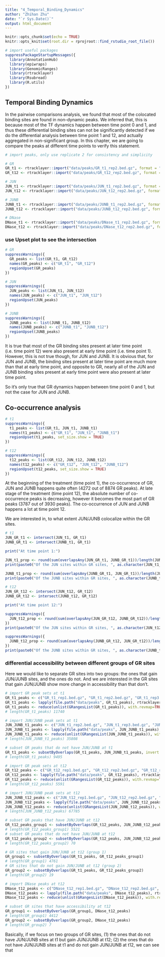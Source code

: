 ```yaml
---
title: "4_Temporal_Binding_Dynamics"
author: "Zhihan Zhu"
date: "`r Sys.Date()`"
output: html_document
---
```


```r
knitr::opts_chunk$set(echo = TRUE)
knitr::opts_knit$set(root.dir = rprojroot::find_rstudio_root_file())
```

```r
# import useful packages
suppressPackageStartupMessages({
  library(AnnotationHub)
  library(epiwraps)
  library(GenomicRanges)
  library(rtracklayer)
  library(Rsubread)
  library(R.utils)
})
```

## Temporal Binding Dynamics

In the pairwise comparisons analysis, we found that most of the colocated binding sites are found in non-dynamic peaks. We inferred that, this is because most of the TF dynamics happen between time point 0 and 1, and thus these differential binding sites can not be significantly detected if we do the differential analysis between time point 1 and 12, and actually aggregated in non-significant group. In this chapter, we are going to compare the peaks at different time points to verify this statement.

```r
# import peaks, only use replicate 2 for consistency and simplicity

# GR
GR_t1 <- rtracklayer::import("data/peaks/GR_t1_rep2.bed.gz", format = "narrowPeak")
GR_t12 <- rtracklayer::import("data/peaks/GR_t12_rep2.bed.gz", format = "narrowPeak")

# JUN
JUN_t1 <- rtracklayer::import("data/peaks/JUN_t1_rep2.bed.gz", format = "narrowPeak")
JUN_t12 <- rtracklayer::import("data/peaks/JUN_t12_rep2.bed.gz", format = "narrowPeak")

# JUNB
JUNB_t1 <- rtracklayer::import("data/peaks/JUNB_t1_rep2.bed.gz", format = "narrowPeak")
JUNB_t12 <- rtracklayer::import("data/peaks/JUNB_t12_rep2.bed.gz", format = "narrowPeak")

# DNase
DNase_t1 <- rtracklayer::import("data/peaks/DNase_t1_rep2.bed.gz", format = "narrowPeak")
DNase_t12 <- rtracklayer::import("data/peaks/DNase_t12_rep2.bed.gz", format = "narrowPeak")
```

### use Upset plot to see the intersection

```r
# GR
suppressWarnings({
  GR_peaks <- list(GR_t1, GR_t12)
  names(GR_peaks) <- c("GR_t1", "GR_t12")
  regionUpset(GR_peaks)
})
```

```r
# JUN
suppressWarnings({
  JUN_peaks <- list(JUN_t1, JUN_t12)
  names(JUN_peaks) <- c("JUN_t1", "JUN_t12")
  regionUpset(JUN_peaks)
})
```

```r
# JUNB
suppressWarnings({
  JUNB_peaks <- list(JUNB_t1, JUNB_t12)
  names(JUNB_peaks) <- c("JUNB_t1", "JUNB_t12")
  regionUpset(JUNB_peaks)
})
```

It is true that most of the GR binding sites present at later time point (i.e. time point 12) were also present at early time point (i.e. time point 1). However, this is not true though, for JUN and JUNB. It is obvious that, for JUN and JUNB, the binding sites present at later time point are much more than that at early time point, and opposite to GR, nearly all of the JUN and JUNB binding sites present at early time point were also present at later time point.

So it's only true that GR dynamics happen between time point 0 and 1, but not the case for JUN and JUNB.

## Co-occurrence analysis

```r
# t1
suppressWarnings({
  t1_peaks <- list(GR_t1, JUN_t1, JUNB_t1)
  names(t1_peaks) <- c("GR_t1", "JUN_t1", "JUNB_t1")
  regionUpset(t1_peaks, set_size.show = TRUE)
})
```

```r
# t12
suppressWarnings({
  t12_peaks <- list(GR_t12, JUN_t12, JUNB_t12)
  names(t12_peaks) <- c("GR_t12", "JUN_t12", "JUNB_t12")
  regionUpset(t12_peaks, set_size.show = TRUE)
})
```

At the beginning of the treatment (time point 1), the co-occurrence of GR, JUN and JUNB happens quite often (4272 out of 8874 GR peaks). At late stage of the treatment (time point 12), the absolute number of co-occurrence peaks is decreasing, however it becomes the most part of GR peaks (3787 out of 3930 peaks). The co-occurrence of JUN and JUNB happens a lot at time point 12.

We are interested in, to what extent JUN/JUNB colocalize within the GR sites.

```r
# t1
JUN_GR_t1 <- intersect(JUN_t1, GR_t1)
JUNB_GR_t1 <- intersect(JUNB_t1, GR_t1)

print("At time point 1:")

JUN_t1_prop <- round(sum(overlapsAny(JUN_GR_t1, JUNB_GR_t1))/length(JUN_GR_t1), digits = 4) * 100
print(paste0("Of the JUN sites within GR sites, ", as.character(JUN_t1_prop), "% overlap JUNB sites within GR sites."))

JUNB_t1_prop <- round(sum(overlapsAny(JUNB_GR_t1, JUN_GR_t1))/length(JUNB_GR_t1), digits = 4) * 100
print(paste0("Of the JUNB sites within GR sites, ", as.character(JUNB_t1_prop), "% overlap JUN sites within GR sites."))
```

```r
# t12
JUN_GR_t12 <- intersect(JUN_t12, GR_t12)
JUNB_GR_t12 <- intersect(JUNB_t12, GR_t12)

print("At time point 12:")

suppressWarnings({
  JUN_t12_prop <- round(sum(overlapsAny(JUN_GR_t12, JUNB_GR_t12))/length(JUN_GR_t12), digits = 4) * 100
})
print(paste0("Of the JUN sites within GR sites, ", as.character(JUN_t12_prop), "% overlap JUNB sites within GR sites."))

suppressWarnings({
  JUNB_t12_prop <- round(sum(overlapsAny(JUNB_GR_t12, JUN_GR_t12))/length(JUNB_GR_t12), digits = 4) * 100
})
print(paste0("Of the JUNB sites within GR sites, ", as.character(JUNB_t12_prop), "% overlap JUN sites within GR sites."))
```

### differential accessibility between different groups of GR sites

Here we would like to separate GR sites into two groups: the ones that gain JUN/JUNB sites, and the ones do not. And we are interested in the GR sites that gain JUN/JUNB show more change in accessibility than that don't.

```r
# import GR peak sets at t1
GR_t1_peaks <- c("GR_t1_rep1.bed.gz", "GR_t1_rep2.bed.gz", "GR_t1_rep3.bed.gz")
GR_t1_peaks <- lapply(file.path("data/peaks", GR_t1_peaks), rtracklayer::import, format="narrowPeak")
GR_t1_peaks <- reduce(unlist(GRangesList(GR_t1_peaks)), with.revmap=TRUE)
# length(GR_t1_peaks) 11740

# import JUN/JUNB peak sets at t1
JUN_JUNB_t1_peaks <- c("JUN_t1_rep2.bed.gz", "JUN_t1_rep3.bed.gz", "JUNB_t1_rep2.bed.gz", "JUNB_t1_rep3.bed.gz")
JUN_JUNB_t1_peaks <- lapply(file.path("data/peaks", JUN_JUNB_t1_peaks), rtracklayer::import, format="narrowPeak")
JUN_JUNB_t1_peaks <- reduce(unlist(GRangesList(JUN_JUNB_t1_peaks)), with.revmap=TRUE)
# length(JUN_JUNB_t1_peaks) 35808

# subset GR peaks that do not have JUN/JUNB at t1
GR_t1_peaks <- subsetByOverlaps(GR_t1_peaks, JUN_JUNB_t1_peaks, invert = FALSE)
# length(GR_t1_peaks) 9495

# import GR peak sets at t12
GR_t12_peaks <- c("GR_t12_rep1.bed.gz", "GR_t12_rep2.bed.gz", "GR_t12_rep3.bed.gz")
GR_t12_peaks <- lapply(file.path("data/peaks", GR_t12_peaks), rtracklayer::import, format="narrowPeak")
GR_t12_peaks <- reduce(unlist(GRangesList(GR_t12_peaks)), with.revmap=TRUE)
# length(GR_t12_peaks) 5591

# import JUN/JUNB peak sets at t12
JUN_JUNB_t12_peaks <- c("JUN_t12_rep1.bed.gz", "JUN_t12_rep2.bed.gz", "JUN_t12_rep3.bed.gz", "JUNB_t12_rep1.bed.gz", "JUNB_t12_rep2.bed.gz")
JUN_JUNB_t12_peaks <- lapply(file.path("data/peaks", JUN_JUNB_t12_peaks), rtracklayer::import, format="narrowPeak")
JUN_JUNB_t12_peaks <- reduce(unlist(GRangesList(JUN_JUNB_t12_peaks)), with.revmap=TRUE)
# length(JUN_JUNB_t12_peaks) 67785

# subset GR peaks that have JUN/JUNB at t12
GR_t12_peaks_group1 <- subsetByOverlaps(GR_t12_peaks, JUN_JUNB_t12_peaks)
# length(GR_t12_peaks_group1) 5521
# subset GR peaks that do not have JUN/JUNB at t12
GR_t12_peaks_group2 <- subsetByOverlaps(GR_t12_peaks, JUN_JUNB_t12_peaks, invert = TRUE)
# length(GR_t12_peaks_group2) 70

# GR sites that gain JUN/JUNB at t12 (group 1)
GR_group1 <- subsetByOverlaps(GR_t1_peaks, GR_t12_peaks_group1)
# length(GR_group1) 4761
# GR sites that do not gain JUN/JUNB at t12 (group 2)
GR_group2 <- subsetByOverlaps(GR_t1_peaks, GR_t12_peaks_group2)
# length(GR_group2) 19

# import DNase peaks at t12
DNase_t12_peaks <- c("DNase_t12_rep1.bed.gz", "DNase_t12_rep2.bed.gz", "DNase_t12_rep3.bed.gz", "DNase_t12_rep5.bed.gz")
DNase_t12_peaks <- lapply(file.path("data/peaks", DNase_t12_peaks), rtracklayer::import, format="narrowPeak")
DNase_t12_peaks <- reduce(unlist(GRangesList(DNase_t12_peaks)), with.revmap=TRUE)

# subset GR sites that have accessibility at t12
GR_group1 <- subsetByOverlaps(GR_group1, DNase_t12_peaks)
# length(GR_group1) 4412
GR_group2 <- subsetByOverlaps(GR_group2, DNase_t12_peaks)
# length(GR_group2) 7
```

Basically, if we focus on two groups of GR sites, (1) the ones that do not have JUN/JUNB sites at t1 but gain JUN/JUNB at t12; (2) the ones that do not have JUN/JUNB sites at t1 and do not gain JUN/JUNB at t12, we can see that

